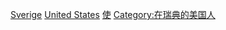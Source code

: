 [[Category:美國駐外大使|Sverige]]
[[Category:駐瑞典大使|United States]]
[[Category:瑞典－美國關係|使]]
[[Category:在瑞典的美国人|Category:在瑞典的美国人]]